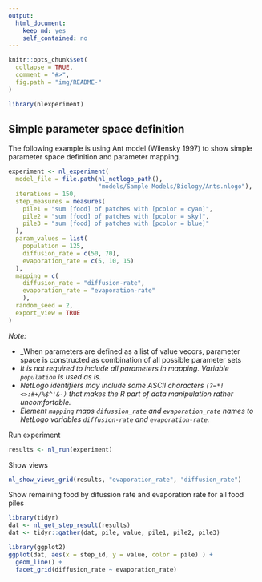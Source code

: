 ```yaml
---
output: 
  html_document: 
    keep_md: yes
    self_contained: no
---
```


```r
knitr::opts_chunk$set(
  collapse = TRUE,
  comment = "#>",
  fig.path = "img/README-"
)
```


```r
library(nlexperiment)
```


## Simple parameter space definition
The following example is using Ant model (Wilensky 1997) to show 
simple parameter space definition and parameter mapping.

```r
experiment <- nl_experiment(
  model_file = file.path(nl_netlogo_path(), 
                         "models/Sample Models/Biology/Ants.nlogo"), 
  iterations = 150,
  step_measures = measures(
    pile1 = "sum [food] of patches with [pcolor = cyan]",  
    pile2 = "sum [food] of patches with [pcolor = sky]",  
    pile3 = "sum [food] of patches with [pcolor = blue]"  
  ),
  param_values = list(
    population = 125,
    diffusion_rate = c(50, 70),
    evaporation_rate = c(5, 10, 15)
  ),
  mapping = c(
    diffusion_rate = "diffusion-rate",
    evaporation_rate = "evaporation-rate"
    ),
  random_seed = 2,
  export_view = TRUE
)

```

_Note:_

* _When parameters are defined as a list of value vecors, parameter space is
  constructed as combination of all possible parameter sets
* _It is not required to include all parameters in mapping. Variable `population` 
is used as is._
* _NetLogo identifiers may include some ASCII characters `(?=*!<>:#+/%$^'&-)`
that makes the R part of data manipulation rather uncomfortable._
* _Element `mapping` maps `difussion_rate` and `evaporation_rate` names to NetLogo variables `diffusion-rate` and `evaporation-rate`._


Run experiment
```r
results <- nl_run(experiment) 
```

Show views
```r
nl_show_views_grid(results, "evaporation_rate", "diffusion_rate")
```

Show remaining food by difussion rate and evaporation rate for all food piles
```r
library(tidyr)
dat <- nl_get_step_result(results)
dat <- tidyr::gather(dat, pile, value, pile1, pile2, pile3)

library(ggplot2)
ggplot(dat, aes(x = step_id, y = value, color = pile) ) +
  geom_line() +
  facet_grid(diffusion_rate ~ evaporation_rate)
```

